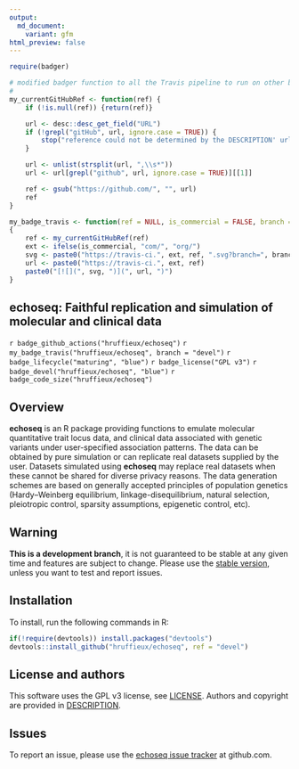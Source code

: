 ```yaml
---
output:
  md_document:
    variant: gfm
html_preview: false
---
```


<!-- README.md is generated from README.Rmd. Please edit that file -->
<!-- Add README.Rmd to .Rbuildignore -->

```r
require(badger)

# modified badger function to all the Travis pipeline to run on other branches than the master
#
my_currentGitHubRef <- function(ref) {
	if (!is.null(ref)) {return(ref)}

	url <- desc::desc_get_field("URL")
	if (!grepl("gitHub", url, ignore.case = TRUE)) {
		stop("reference could not be determined by the DESCRIPTION' url")
	}

	url <- unlist(strsplit(url, ",\\s*"))
	url <- url[grepl("github", url, ignore.case = TRUE)][[1]]

	ref <- gsub("https://github.com/", "", url)
	ref
}

my_badge_travis <- function(ref = NULL, is_commercial = FALSE, branch = "master") 
{
    ref <- my_currentGitHubRef(ref)
    ext <- ifelse(is_commercial, "com/", "org/")
    svg <- paste0("https://travis-ci.", ext, ref, ".svg?branch=", branch)
    url <- paste0("https://travis-ci.", ext, ref)
    paste0("[![](", svg, ")](", url, ")")
}
```

## echoseq: Faithful replication and simulation of molecular and clinical data

<!-- Run usethis::use_github_actions() to set up the pipeline and then -->
`r badge_github_actions("hruffieux/echoseq")`
`r my_badge_travis("hruffieux/echoseq", branch = "devel")`
`r badge_lifecycle("maturing", "blue")`
`r badge_license("GPL v3")`
`r badge_devel("hruffieux/echoseq", "blue")`
`r badge_code_size("hruffieux/echoseq")`


## Overview

**echoseq** is an R package providing functions to emulate molecular quantitative
trait locus data, and clinical data associated with genetic variants under
user-specified association patterns. The data can be obtained by pure simulation 
or can replicate real datasets supplied by the user. Datasets simulated using 
**echoseq** may replace real datasets when these cannot be shared for diverse 
privacy reasons. The data generation schemes are based on generally accepted 
principles of population genetics (Hardy–Weinberg equilibrium, 
linkage-disequilibrium, natural selection, pleiotropic control, sparsity 
assumptions, epigenetic control, etc).


## Warning

**This is a development branch**, it is not guaranteed to be stable at any given
time and features are subject to change. Please use the [stable version](https://github.com/hruffieux/echoseq), unless you want to test and
report issues.

## Installation

To install, run the following commands in R:

``` r
if(!require(devtools)) install.packages("devtools")
devtools::install_github("hruffieux/echoseq", ref = "devel")
```

## License and authors

This software uses the GPL v3 license, see [LICENSE](LICENSE).
Authors and copyright are provided in [DESCRIPTION](DESCRIPTION).

## Issues

To report an issue, please use the [echoseq issue tracker](https://github.com/hruffieux/echoseq/issues) at github.com.

